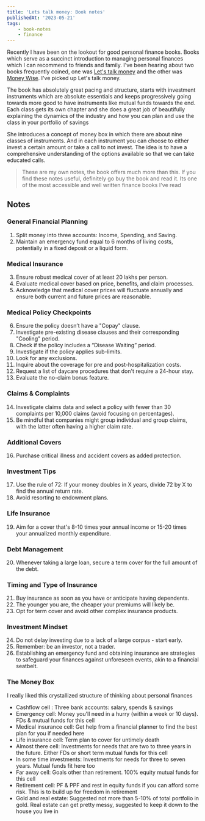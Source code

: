 ```yaml
---
title: 'Lets talk money: Book notes'
publishedAt: '2023-05-21'
tags:
    - book-notes
    - finance
---
```


Recently I have been on the lookout for good personal finance books. Books which serve as a succinct introduction to managing personal finances which I can recommend to friends and family. I've been hearing about two books frequently coined, one was [Let's talk money](https://www.goodreads.com/book/show/40499078-let-s-talk-money) and the other was [Money Wise](https://www.goodreads.com/book/show/59463301-money-wise). I've picked up Let's talk money.

The book has absolutely great pacing and structure, starts with investment instruments which are absolute essentials and keeps progressively going towards more good to have instruments like mutual funds towards the end. Each class gets its own chapter and she does a great job of beautifully explaining the dynamics of the industry and how you can plan and use the class in your portfolio of savings

She introduces a concept of money box in which there are about nine classes of instruments. And in each instrument you can choose to either invest a certain amount or take a call to not invest. The idea is to have a comprehensive understanding of the options available so that we can take educated calls.

> These are my own notes, the book offers much more than this. If you find these notes useful, definitely go buy the book and read it. Its one of the most accessible and well written finance books I've read

## Notes

### General Financial Planning
1. Split money into three accounts: Income, Spending, and Saving.
2. Maintain an emergency fund equal to 6 months of living costs, potentially in a fixed deposit or a liquid form.

### Medical Insurance
3. Ensure robust medical cover of at least 20 lakhs per person.
4. Evaluate medical cover based on price, benefits, and claim processes.
5. Acknowledge that medical cover prices will fluctuate annually and ensure both current and future prices are reasonable.

### Medical Policy Checkpoints
6. Ensure the policy doesn’t have a "Copay" clause.
7. Investigate pre-existing disease clauses and their corresponding "Cooling" period.
8. Check if the policy includes a “Disease Waiting” period.
9. Investigate if the policy applies sub-limits.
10. Look for any exclusions.
11. Inquire about the coverage for pre and post-hospitalization costs.
12. Request a list of daycare procedures that don't require a 24-hour stay.
13. Evaluate the no-claim bonus feature.

### Claims & Complaints
14. Investigate claims data and select a policy with fewer than 30 complaints per 10,000 claims (avoid focusing on percentages).
15. Be mindful that companies might group individual and group claims, with the latter often having a higher claim rate.

### Additional Covers
16. Purchase critical illness and accident covers as added protection.

### Investment Tips
17. Use the rule of 72: If your money doubles in X years, divide 72 by X to find the annual return rate.
18. Avoid resorting to endowment plans.

### Life Insurance
19. Aim for a cover that's 8-10 times your annual income or 15-20 times your annualized monthly expenditure.

### Debt Management
20. Whenever taking a large loan, secure a term cover for the full amount of the debt.

### Timing and Type of Insurance
21. Buy insurance as soon as you have or anticipate having dependents.
22. The younger you are, the cheaper your premiums will likely be.
23. Opt for term cover and avoid other complex insurance products.

### Investment Mindset
24. Do not delay investing due to a lack of a large corpus - start early.
25. Remember: be an investor, not a trader.
26. Establishing an emergency fund and obtaining insurance are strategies to safeguard your finances against unforeseen events, akin to a financial seatbelt.

### The Money Box

I really liked this crystallized structure of thinking about personal finances

- Cashflow cell : Three bank accounts: salary, spends & savings
- Emergency cell: Money you'll need in a hurry (within a week or 10 days). FDs & mutual funds for this cell
- Medical insurance cell: Get help from a financial planner to find the best plan for you if needed here
- Life insurance cell: Term plan to cover for untimely death
- Almost there cell: Investments for needs that are two to three years in the future. Either FDs or short term mutual funds for this cell
- In some time investments: Investments for needs for three to seven years. Mutual funds fit here too
- Far away cell: Goals other than retirement. 100% equity mutual funds for this cell
- Retirement cell: PF & PPF and rest in equity funds if you can afford some risk. This is to build up for freedom in retirement
- Gold and real estate: Suggested not more than 5-10% of total portfolio in gold. Real estate can get pretty messy, suggested to keep it down to the house you live in